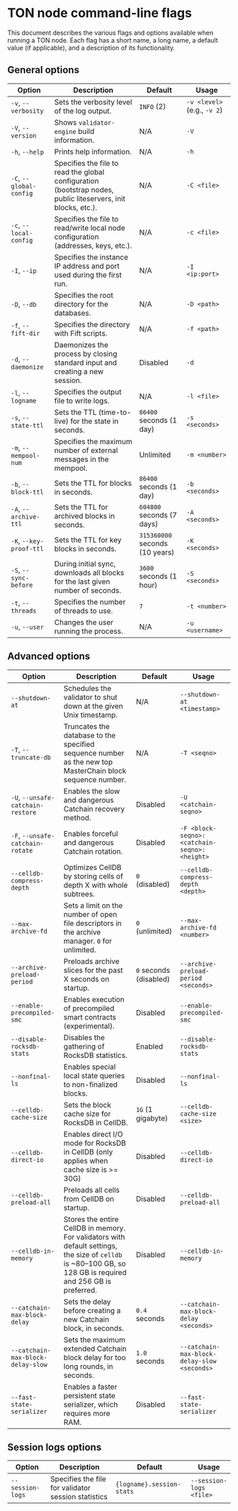 
# TON node command-line flags

This document describes the various flags and options available when running a TON node. Each flag has a short name, a long name, a default value (if applicable), and a description of its functionality.

## General options

| Option                  | Description                                                                                             | Default                        | Usage                       |
| ----------------------- | ------------------------------------------------------------------------------------------------------- | ------------------------------ | --------------------------- |
| `-v`, `--verbosity`     | Sets the verbosity level of the log output.                                                             | `INFO` (2)                     | `-v <level>` (e.g., `-v 2`) |
| `-V`, `--version`       | Shows `validator-engine` build information.                                                             | N/A                            | `-V`                        |
| `-h`, `--help`          | Prints help information.                                                                                | N/A                            | `-h`                        |
| `-C`, `--global-config` | Specifies the file to read the global configuration (bootstrap nodes, public liteservers, init blocks, etc.). | N/A                            | `-C <file>`                 |
| `-c`, `--local-config`  | Specifies the file to read/write local node configuration (addresses, keys, etc.).                     | N/A                            | `-c <file>`                 |
| `-I`, `--ip`            | Specifies the instance IP address and port used during the first run.                                 | N/A                            | `-I <ip:port>`              |
| `-D`, `--db`            | Specifies the root directory for the databases.                                                         | N/A                            | `-D <path>`                 |
| `-f`, `--fift-dir`      | Specifies the directory with Fift scripts.                                                              | N/A                            | `-f <path>`                 |
| `-d`, `--daemonize`     | Daemonizes the process by closing standard input and creating a new session.                            | Disabled                       | `-d`                        |
| `-l`, `--logname`       | Specifies the output file to write logs.                                                                           | N/A                            | `-l <file>`                 |
| `-s`, `--state-ttl`     | Sets the TTL (time-to-live) for the state in seconds.                                                   | `86400` seconds (1 day)        | `-s <seconds>`              |
| `-m`, `--mempool-num`   | Specifies the maximum number of external messages in the mempool.                                       | Unlimited                      | `-m <number>`               |
| `-b`, `--block-ttl`     | Sets the TTL for blocks in seconds.                                                                     | `86400` seconds (1 day)        | `-b <seconds>`              |
| `-A`, `--archive-ttl`   | Sets the TTL for archived blocks in seconds.                                                            | `604800` seconds (7 days)      | `-A <seconds>`              |
| `-K`, `--key-proof-ttl` | Sets the TTL for key blocks in seconds.                                                                 | `315360000` seconds (10 years) | `-K <seconds>`              |
| `-S`, `--sync-before`   | During initial sync, downloads all blocks for the last given number of seconds.                         | `3600` seconds (1 hour)        | `-S <seconds>`              |
| `-t`, `--threads`       | Specifies the number of threads to use.                                                                 | `7`                            | `-t <number>`               |
| `-u`, `--user`          | Changes the user running the process.                                                                   | N/A                            | `-u <username>`             |

## Advanced options

| Option                            | Description                                                                                                                                                 | Default                | Usage                                        |
| --------------------------------- | ----------------------------------------------------------------------------------------------------------------------------------------------------------- | ---------------------- | -------------------------------------------- |
| `--shutdown-at`                   | Schedules the validator to shut down at the given Unix timestamp.                                                                                                | N/A                    | `--shutdown-at <timestamp>`                  |
| `-T`, `--truncate-db`             | Truncates the database to the specified sequence number as the new top MasterChain block sequence number.                                                   | N/A                    | `-T <seqno>`                                 |
| `-U`, `--unsafe-catchain-restore` | Enables the slow and dangerous Catchain recovery method.                                                                                                    | Disabled               | `-U <catchain-seqno>`                        |
| `-F`, `--unsafe-catchain-rotate`  | Enables forceful and dangerous Catchain rotation.                                                                                                           | Disabled               | `-F <block-seqno>:<catchain-seqno>:<height>` |
| `--celldb-compress-depth`         | Optimizes CellDB by storing cells of depth X with whole subtrees.                                                                                           | `0` (disabled)         | `--celldb-compress-depth <depth>`            |
| `--max-archive-fd`                | Sets a limit on the number of open file descriptors in the archive manager. `0` for unlimited.                                                              | `0` (unlimited)        | `--max-archive-fd <number>`                  |
| `--archive-preload-period`        | Preloads archive slices for the past X seconds on startup.                                                                                                  | `0` seconds (disabled) | `--archive-preload-period <seconds>`         |
| `--enable-precompiled-smc`        | Enables execution of precompiled smart contracts (experimental).                                                                                            | Disabled               | `--enable-precompiled-smc`                   |
| `--disable-rocksdb-stats`         | Disables the gathering of RocksDB statistics.                                                                                                               | Enabled | `--disable-rocksdb-stats`                    |
| `--nonfinal-ls`                   | Enables special local state queries to non-finalized blocks.                                                                                                | Disabled               | `--nonfinal-ls`                              |
| `--celldb-cache-size`             | Sets the block cache size for RocksDB in CellDB.                                                                                                            | `1G` (1 gigabyte)      | `--celldb-cache-size <size>`                 |
| `--celldb-direct-io`              | Enables direct I/O mode for RocksDB in CellDB (only applies when cache size is >= 30G)                                                                 | Disabled               | `--celldb-direct-io`                         |
| `--celldb-preload-all`            | Preloads all cells from CellDB on startup.                                                                                                                  | Disabled               | `--celldb-preload-all`                       |
| `--celldb-in-memory`              | Stores the entire CellDB in memory. For validators with default settings, the size of `celldb` is ~80–100 GB, so 128 GB is required and 256 GB is preferred. | Disabled               | `--celldb-in-memory`                         |
| `--catchain-max-block-delay`      | Sets the delay before creating a new Catchain block, in seconds.                                                                                            | `0.4` seconds          | `--catchain-max-block-delay <seconds>`       |
| `--catchain-max-block-delay-slow` | Sets the maximum extended Catchain block delay for too long rounds, in seconds.                                                                             | `1.0` seconds          | `--catchain-max-block-delay-slow <seconds>`  |
| `--fast-state-serializer`         | Enables a faster persistent state serializer, which requires more RAM.                                                                                      | Disabled               | `--fast-state-serializer`                    |

## Session logs options

| Option           | Description                                         | Default                   | Usage                   |
| ---------------- | --------------------------------------------------- | ------------------------- | ----------------------- |
| `--session-logs` | Specifies the file for validator session statistics | `{logname}.session-stats` | `--session-logs <file>` |

<Feedback />
